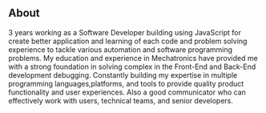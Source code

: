 ## About

3 years working as a Software Developer building using JavaScript for create better application and learning of each code and problem solving
experience to tackle various automation and software programming problems.
My education and experience in Mechatronics have provided me with a strong foundation in
solving complex in the Front-End and Back-End development debugging.
Constantly building my expertise in multiple programming languages,platforms, and tools to provide quality product functionality and user experiences.
Also a good communicator who can effectively work with users, technical teams, and senior developers.
